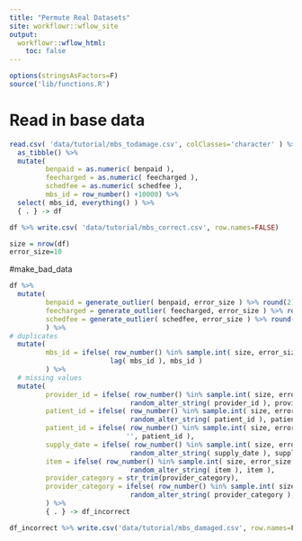 ```yaml
---
title: "Permute Real Datasets"
site: workflowr::wflow_site
output:
  workflowr::wflow_html:
    toc: false
---
```


```r
options(stringsAsFactors=F) 
source('lib/functions.R')

```

# Read in base data

```r

read.csv( 'data/tutorial/mbs_todamage.csv', colClasses='character' ) %>%
  as_tibble() %>% 
  mutate( 
         benpaid = as.numeric( benpaid ), 
         feecharged = as.numeric( feecharged ), 
         schedfee = as.numeric( schedfee ), 
         mbs_id = row_number() +10000) %>%
  select( mbs_id, everything() ) %>%
  { . } -> df

df %>% write.csv( 'data/tutorial/mbs_correct.csv', row.names=FALSE)

size = nrow(df)
error_size=10

```

#make_bad_data


```r
df %>%
  mutate( 
         benpaid = generate_outlier( benpaid, error_size ) %>% round(2),
         feecharged = generate_outlier( feecharged, error_size ) %>% round(2),
         schedfee = generate_outlier( schedfee, error_size ) %>% round(2)
         ) %>%
# duplicates
  mutate( 
         mbs_id = ifelse( row_number() %in% sample.int( size, error_size ),
                         lag( mbs_id ), mbs_id )
         ) %>% 
  # missing values
  mutate( 
         provider_id = ifelse( row_number() %in% sample.int( size, error_size ),
                              random_alter_string( provider_id ), provider_id ),
         patient_id = ifelse( row_number() %in% sample.int( size, error_size ),
                              random_alter_string( patient_id ), patient_id ),
         patient_id = ifelse( row_number() %in% sample.int( size, error_size ),
                             '', patient_id ),
         supply_date = ifelse( row_number() %in% sample.int( size, error_size ),
                              random_alter_string( supply_date ), supply_date ),
         item = ifelse( row_number() %in% sample.int( size, error_size ),
                              random_alter_string( item ), item ),
         provider_category = str_trim(provider_category),
         provider_category = ifelse( row_number() %in% sample.int( size, error_size ),
                              random_alter_string( provider_category ), provider_category )
         ) %>% 
         { . } -> df_incorrect

df_incorrect %>% write.csv('data/tutorial/mbs_damaged.csv', row.names=F)

```



